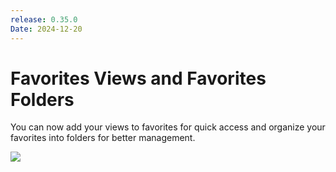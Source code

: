 ```yaml
---
release: 0.35.0
Date: 2024-12-20
---
```


# Favorites Views and Favorites Folders

You can now add your views to favorites for quick access and organize your favorites into folders for better management.

![](/images/releases/0.35/0.35-Favorites.png)